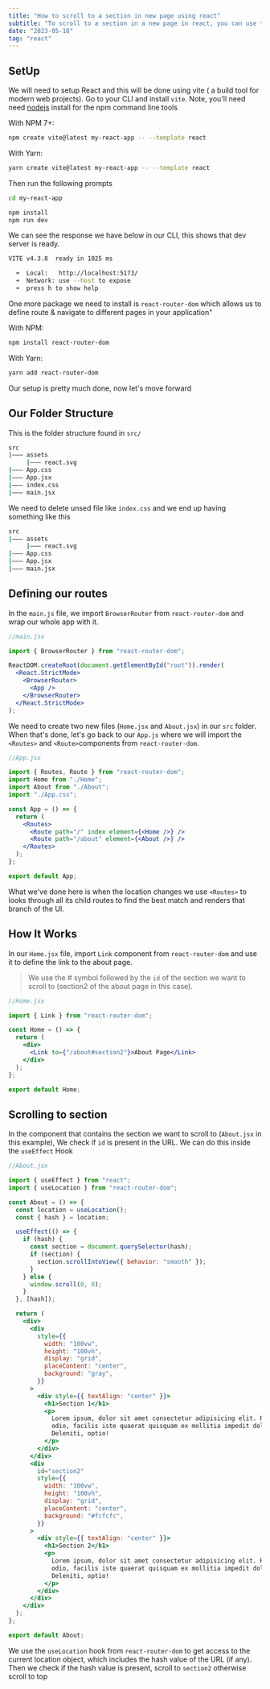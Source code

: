 ```yaml
---
title: "How to scroll to a section in new page using react"
subtitle: "To scroll to a section in a new page in react, you can use the 'react-router-dom' library which allows you to define route & navigate to different pages in your application"
date: "2023-05-18"
tag: "react"
---
```


## SetUp

We will need to setup React and this will be done using vite ( a build tool for modern web projects). Go to your CLI and install `vite`. Note, you'll need need [nodejs](https://nodejs.org/) install for the npm command line tools

With NPM 7+:

```bash
npm create vite@latest my-react-app -- --template react
```

With Yarn:

```bash
yarn create vite@latest my-react-app -- --template react
```

Then run the following prompts

```bash
cd my-react-app

npm install
npm run dev
```

We can see the response we have below in our CLI, this shows that dev server is ready.

```bash
VITE v4.3.8  ready in 1025 ms

  ➜  Local:   http://localhost:5173/
  ➜  Network: use --host to expose
  ➜  press h to show help
```

One more package we need to install is `react-router-dom` which allows us to define route & navigate to different pages in your application"

With NPM:

```bash
npm install react-router-dom
```

With Yarn:

```bash
yarn add react-router-dom
```

Our setup is pretty much done, now let's move forward

## Our Folder Structure

This is the folder structure found in `src/`

```bash
src
|⁠—⁠—⁠— assets
     |⁠—⁠—⁠— react.svg
|⁠—⁠—⁠— App.css
|⁠—⁠—⁠— App.jsx
|⁠—⁠—⁠— index.css
|⁠—⁠—⁠— main.jsx
```

We need to delete unsed file like `index.css` and we end up having something like this

```bash
src
|⁠—⁠—⁠— assets
     |⁠—⁠—⁠— react.svg
|⁠—⁠—⁠— App.css
|⁠—⁠—⁠— App.jsx
|⁠—⁠—⁠— main.jsx
```

## Defining our routes

In the `main.js` file, we import `BrowserRouter` from `react-router-dom` and wrap our whole app with it.

```jsx
//main.jsx

import { BrowserRouter } from "react-router-dom";

ReactDOM.createRoot(document.getElementById("root")).render(
  <React.StrictMode>
    <BrowserRouter>
      <App />
    </BrowserRouter>
  </React.StrictMode>
);
```

We need to create two new files (`Home.jsx` and `About.jsx`) in our `src` folder. When that's done, let's go back to our `App.js` where we will import the `<Routes>` and `<Route>`components from `react-router-dom`.

```jsx
//App.jsx

import { Routes, Route } from "react-router-dom";
import Home from "./Home";
import About from "./About";
import "./App.css";

const App = () => {
  return (
    <Routes>
      <Route path="/" index element={<Home />} />
      <Route path="/about" element={<About />} />
    </Routes>
  );
};

export default App;
```

What we've done here is when the location changes we use `<Routes>` to looks through all its child routes to find the best match and renders that branch of the UI.

## How It Works

In our `Home.jsx` file, import `Link` component from `react-router-dom` and use it to define the link to the about page.

> We use the # symbol followed by the `id` of the section we want to scroll to (section2 of the about page in this case).

```jsx
//Home.jsx

import { Link } from "react-router-dom";

const Home = () => {
  return (
    <div>
      <Link to={"/about#section2"}>About Page</Link>
    </div>
  );
};

export default Home;
```

## Scrolling to section

In the component that contains the section we want to scroll to (`About.jsx` in this example), We check if `id` is present in the URL. We can do this inside the `useEffect` Hook

```jsx
//About.jsx

import { useEffect } from "react";
import { useLocation } from "react-router-dom";

const About = () => {
  const location = useLocation();
  const { hash } = location;

  useEffect(() => {
    if (hash) {
      const section = document.querySelector(hash);
      if (section) {
        section.scrollIntoView({ behavior: "smooth" });
      }
    } else {
      window.scroll(0, 0);
    }
  }, [hash]);

  return (
    <div>
      <div
        style={{
          width: "100vw",
          height: "100vh",
          display: "grid",
          placeContent: "center",
          background: "gray",
        }}
      >
        <div style={{ textAlign: "center" }}>
          <h1>Section 1</h1>
          <p>
            Lorem ipsum, dolor sit amet consectetur adipisicing elit. Rerum
            odio, facilis iste quaerat quisquam ex mollitia impedit dolore.
            Deleniti, optio!
          </p>
        </div>
      </div>
      <div
        id="section2"
        style={{
          width: "100vw",
          height: "100vh",
          display: "grid",
          placeContent: "center",
          background: "#fcfcfc",
        }}
      >
        <div style={{ textAlign: "center" }}>
          <h1>Section 2</h1>
          <p>
            Lorem ipsum, dolor sit amet consectetur adipisicing elit. Rerum
            odio, facilis iste quaerat quisquam ex mollitia impedit dolore.
            Deleniti, optio!
          </p>
        </div>
      </div>
    </div>
  );
};

export default About;
```

We use the `useLocation` hook from `react-router-dom` to get access to the current location object, which includes the hash value of the URL (if any). Then we check if the hash value is present, scroll to `section2` otherwise scroll to top
